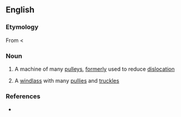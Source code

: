 ==English==
===Etymology===
From {{L.}} {{term|polyspaston||hoisting-tackle with many pulleys|lang=la}} < {{AGr.}} {{term|πολύσπαστον||compound pulley|tr=poluspaston|lang=grc|sc=polytonic}}
===Noun===
{{en-noun}}

# {{context|surgical}} A machine of many [[pulley]]s, [[formerly]] used to reduce [[dislocation]]
# {{context|mechanics}} A [[windlass]] with many [[pully|pullies]] and [[truckle]]s

===References===
*{{R:Webster 1913|polyspast}}